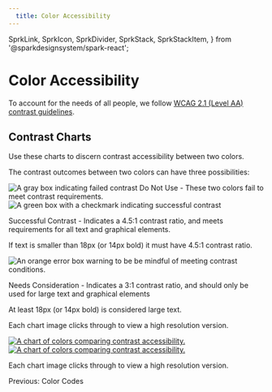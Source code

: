 ```yaml
---
  title: Color Accessibility
---
```









  SprkLink,
  SprkIcon,
  SprkDivider,
  SprkStack,
  SprkStackItem,
} from '@sparkdesignsystem/spark-react';

# Color Accessibility
  To account for the needs of all people, we follow [WCAG 2.1 (Level AA) contrast guidelines](https://www.w3.org/TR/WCAG21/).

## Contrast Charts
Use these charts to discern contrast accessibility between two colors.

<p class="sprk-b-TypeBodyTwo sprk-u-mbl sprk-u-Measure">
  The contrast outcomes between two colors can have three possibilities:
</p>


<SprkStack splitAt="tiny" additionalClasses="sprk-u-mbm sprk-u-Measure">
  <SprkStackItem additionalClasses="sprk-o-Stack__item--fourth@xs sprk-o-Stack__item--center-column sprk-u-TextAlign--center">
    <img src={grayBox}  alt="A gray box indicating failed contrast"/>
  </SprkStackItem>
  <SprkStackItem additionalClasses="sprk-o-Stack__item--three-fourths@xs sprk-o-Stack__item--center-column">
    <span class="sprk-u-FontWeight--bold">Do Not Use</span> - These two colors fail to meet contrast requirements.
  </SprkStackItem>
</SprkStack>
<SprkDivider element="span" additionalClasses="sprk-u-Measure sprk-u-mvl"/>
<SprkStack splitAt="tiny" additionalClasses="sprk-u-mbm sprk-u-Measure">
  <SprkStackItem additionalClasses="sprk-o-Stack__item--fourth@xs sprk-o-Stack__item--center-column sprk-u-TextAlign--center">
    <img src={greenBox}  alt="A green box with a checkmark indicating successful contrast"/>
  </SprkStackItem>
  <SprkStackItem additionalClasses="sprk-o-Stack__item--three-fourths@xs sprk-o-Stack__item--center-column">
    <p>
      <span class="sprk-u-FontWeight--bold">Successful Contrast</span> - Indicates a 4.5:1 contrast ratio, and meets requirements for all text and graphical elements.
    </p>
    <p class="sprk-b-TypeBodyTwo sprk-u-mbn sprk-u-Measure">
      If text is smaller than 18px (or 14px bold) it must have 4.5:1 contrast ratio.
    </p>
  </SprkStackItem>
</SprkStack>
<SprkDivider element="span" additionalClasses="sprk-u-Measure sprk-u-mvl"/>
<SprkStack splitAt="tiny" additionalClasses="sprk-u-mbm sprk-u-Measure">
  <SprkStackItem additionalClasses="sprk-o-Stack__item--fourth@xs sprk-o-Stack__item--center-column sprk-u-TextAlign--center">
    <img src={orangeBox}  alt="An orange error box warning to be be mindful of meeting contrast conditions."/>
  </SprkStackItem>
  <SprkStackItem additionalClasses="sprk-o-Stack__item--three-fourths@xs sprk-o-Stack__item--center-column">
    <p>
      <span class="sprk-u-FontWeight--bold">Needs Consideration</span> - Indicates a 3:1 contrast ratio, and should only be used for large text and graphical elements
    </p>
    <p class="sprk-b-TypeBodyTwo sprk-u-mbn sprk-u-Measure">
      At least 18px (or 14px bold) is considered large text.
    </p>
  </SprkStackItem>
</SprkStack>
<SprkDivider element="span" additionalClasses="sprk-u-Measure sprk-u-mvl"/>

<p class="sprk-u-FontWeight--bold sprk-u-mvh sprk-u-Measure">Each chart image clicks through to view a high resolution version.</p>

<a href={chart1HighRes} class="sbdocs-a sprk-u-Measure">
  <img
    srcset={accessibilityChart1Set}
    src={accessibilityChart1}
    sizes="(min-width: 1120px) 1120px,
          (min-width: 1680px) 1680px,
          560px"
    class="sprk-u-mbm"
    alt="A chart of colors comparing contrast accessibility."/>
</a>
<a href={chart2HighRes} class="sbdocs-a sprk-u-Measure">
  <img
    srcset={accessibilityChart2Set}
    src={accessibilityChart2}
    sizes="(min-width: 1120px) 1120px,
          (min-width: 1680px) 1680px,
          560px"
    class="sprk-u-mbh"
    alt="A chart of colors comparing contrast accessibility."/>
</a>

<p class="sprk-u-FontWeight--bold sprk-u-mbh sprk-u-Measure sprk-u-mbl">Each chart image clicks through to view a high resolution version.</p>

<SprkDivider element="span" additionalClasses="sprk-u-mbl"/>
<SprkLink
  element="a"
  href="/using-spark/foundations/color-codes"
  variant="has-icon"
>
  <SprkIcon
    additionalClasses="
      sprk-u-mrs
      sprk-c-Icon--m
      sprk-c-Icon--stroke-current-color"
    iconName="arrow-left"
  />
  Previous: Color Codes
</SprkLink>
